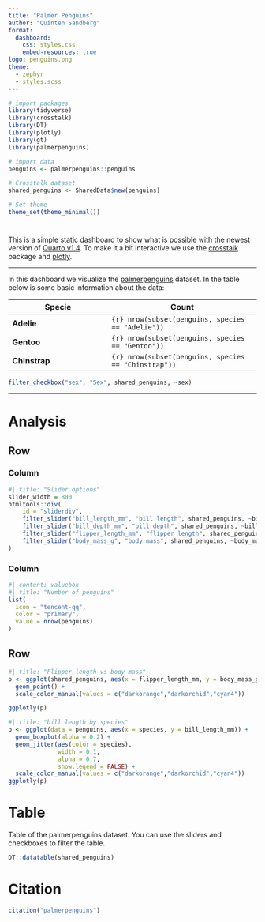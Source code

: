 ```yaml
---
title: "Palmer Penguins"
author: "Quinten Sandberg"
format: 
  dashboard:
    css: styles.css
    embed-resources: true
logo: penguins.png
theme: 
  - zephyr
  - styles.scss
---
```


```r
# import packages
library(tidyverse)
library(crosstalk)
library(DT)
library(plotly)
library(gt)
library(palmerpenguins)

# import data
penguins <- palmerpenguins::penguins

# Crosstalk dataset
shared_penguins <- SharedData$new(penguins)

# Set theme
theme_set(theme_minimal())
```

# {.sidebar}

This is a simple static dashboard to show what is possible with the newest version of [Quarto v1.4](https://quarto.org/docs/blog/posts/2024-01-24-1.4-release/). To make it a bit interactive we use the [crosstalk](https://github.com/rstudio/crosstalk) package and [plotly](https://plotly.com/r/).

***

In this dashboard we visualize the [palmerpenguins](https://allisonhorst.github.io/palmerpenguins/) dataset. In the table below is some basic information about the data:

| Specie       |  Count             |
|--------------|---------------------|
| **Adelie**     | `{r} nrow(subset(penguins, species == "Adelie"))`  |
| **Gentoo**   | `{r} nrow(subset(penguins, species == "Gentoo"))`   |
| **Chinstrap**  | `{r} nrow(subset(penguins, species == "Chinstrap"))` |

```r
filter_checkbox("sex", "Sex", shared_penguins, ~sex)
```

***

# Analysis

## Row {height=40%}

### Column {width=80%}

```r
#| title: "Slider options"
slider_width = 800
htmltools::div(
    id = "sliderdiv", 
    filter_slider("bill_length_mm", "bill length", shared_penguins, ~bill_length_mm, width = slider_width),
    filter_slider("bill_depth_mm", "bill depth", shared_penguins, ~bill_depth_mm, width = slider_width),
    filter_slider("flipper_length_mm", "flipper length", shared_penguins, ~flipper_length_mm, width = slider_width),
    filter_slider("body_mass_g", "body mass", shared_penguins, ~body_mass_g, width = slider_width)
)
```

### Column {width=20%}

```r
#| content: valuebox
#| title: "Number of penguins"
list(
  icon = "tencent-qq",
  color = "primary",
  value = nrow(penguins)
)
```

## Row {height=60%}

```r
#| title: "Flipper length vs body mass"
p <- ggplot(shared_penguins, aes(x = flipper_length_mm, y = body_mass_g, color = species, shape = species)) +
  geom_point() +
  scale_color_manual(values = c("darkorange","darkorchid","cyan4")) 

ggplotly(p)
```

```r
#| title: "bill length by species"
p <- ggplot(data = penguins, aes(x = species, y = bill_length_mm)) +
  geom_boxplot(alpha = 0.2) +
  geom_jitter(aes(color = species),
              width = 0.1, 
              alpha = 0.7,
              show.legend = FALSE) +
  scale_color_manual(values = c("darkorange","darkorchid","cyan4"))
ggplotly(p)
```

# Table

Table of the palmerpenguins dataset. You can use the sliders and checkboxes to filter the table.

```r
DT::datatable(shared_penguins)
```

# Citation

```r
citation("palmerpenguins")
```

